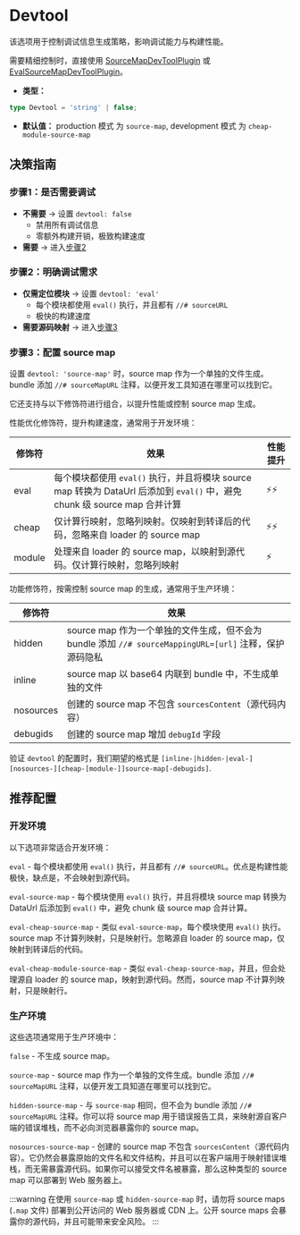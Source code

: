 
<WebpackLicense from="https://webpack.js.org/configuration/devtool/" />

# Devtool

该选项用于控制调试信息生成策略，影响调试能力与构建性能。

需要精细控制时，直接使用 [SourceMapDevToolPlugin](/plugins/webpack/source-map-dev-tool-plugin) 或 [EvalSourceMapDevToolPlugin](/plugins/webpack/eval-source-map-dev-tool-plugin)。

- **类型：**

```ts
type Devtool = 'string' | false;
```

- **默认值：** production 模式 为 `source-map`, development 模式 为 `cheap-module-source-map`

## 决策指南

### 步骤1：是否需要调试

- **不需要** → 设置 `devtool: false`
  - 禁用所有调试信息
  - 零额外构建开销，极致构建速度
- **需要** → 进入[步骤2](#步骤2明确调试需求)

### 步骤2：明确调试需求

- **仅需定位模块** → 设置 `devtool: 'eval'`
  - 每个模块都使用 `eval()` 执行，并且都有 `//# sourceURL`
  - 极快的构建速度
- **需要源码映射** → 进入[步骤3](#步骤3配置-source-map)

### 步骤3：配置 source map

设置 `devtool: 'source-map'` 时，source map 作为一个单独的文件生成。bundle 添加 `//# sourceMapURL` 注释，以便开发工具知道在哪里可以找到它。

它还支持与以下修饰符进行组合，以提升性能或控制 source map 生成。

性能优化修饰符，提升构建速度，通常用于开发环境：

| 修饰符 | 效果                                                                                                                       | 性能提升 |
| ------ | -------------------------------------------------------------------------------------------------------------------------- | -------- |
| eval   | 每个模块都使用 `eval()` 执行，并且将模块 source map 转换为 DataUrl 后添加到 `eval()` 中，避免 chunk 级 source map 合并计算 | ⚡⚡     |
| cheap  | 仅计算行映射，忽略列映射。仅映射到转译后的代码，忽略来自 loader 的 source map                                              | ⚡⚡     |
| module | 处理来自 loader 的 source map，以映射到源代码。仅计算行映射，忽略列映射                                                    | ⚡       |

功能修饰符，按需控制 source map 的生成，通常用于生产环境：

| 修饰符    | 效果                                                                                                    |
| --------- | ------------------------------------------------------------------------------------------------------- |
| hidden    | source map 作为一个单独的文件生成，但不会为 bundle 添加 `//# sourceMappingURL=[url]` 注释，保护源码隐私 |
| inline    | source map 以 base64 内联到 bundle 中，不生成单独的文件                                                 |
| nosources | 创建的 source map 不包含 `sourcesContent`（源代码内容）                                                 |
| debugids  | 创建的 source map 增加 `debugId` 字段                                                                   |

验证 `devtool` 的配置时，我们期望的格式是 `[inline-|hidden-|eval-][nosources-][cheap-[module-]]source-map[-debugids]`.

## 推荐配置

### 开发环境

以下选项非常适合开发环境：

`eval` - 每个模块都使用 `eval()` 执行，并且都有 `//# sourceURL`。优点是构建性能极快，缺点是，不会映射到源代码。

`eval-source-map` - 每个模块使用 `eval()` 执行，并且将模块 source map 转换为 DataUrl 后添加到 `eval()` 中，避免 chunk 级 source map 合并计算。

`eval-cheap-source-map` - 类似 `eval-source-map`，每个模块使用 `eval()` 执行。source map 不计算列映射，只是映射行。忽略源自 loader 的 source map，仅映射到转译后的代码。

`eval-cheap-module-source-map` - 类似 `eval-cheap-source-map`，并且，但会处理源自 loader 的 source map，映射到源代码。然而，source map 不计算列映射，只是映射行。

### 生产环境

这些选项通常用于生产环境中：

`false` - 不生成 source map。

`source-map` - source map 作为一个单独的文件生成。bundle 添加 `//# sourceMapURL` 注释，以便开发工具知道在哪里可以找到它。

`hidden-source-map` - 与 `source-map` 相同，但不会为 bundle 添加 `//# sourceMapURL` 注释。你可以将 source map 用于错误报告工具，来映射源自客户端的错误堆栈，而不必向浏览器暴露你的 source map。

`nosources-source-map` - 创建的 source map 不包含 `sourcesContent`（源代码内容）。它仍然会暴露原始的文件名和文件结构，并且可以在客户端用于映射错误堆栈，而无需暴露源代码。如果你可以接受文件名被暴露，那么这种类型的 source map 可以部署到 Web 服务器上。

:::warning
在使用 `source-map` 或 `hidden-source-map` 时，请勿将 source maps (`.map` 文件) 部署到公开访问的 Web 服务器或 CDN 上。公开 source maps 会暴露你的源代码，并且可能带来安全风险。
:::
